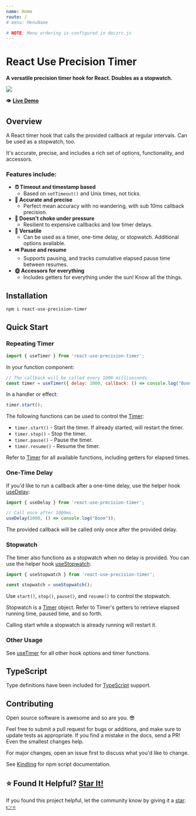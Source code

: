 ```yaml
---
name: Home
route: /
# menu: MenuName

# NOTE: Menu ordering is configured in doczrc.js
---
```




<div style={{
	display: 'flex',
	alignItems: 'center',
}}>
  <div>
    <h1>React Use Precision Timer</h1>
  </div>
  <div>
    <a href="https://github.com/devboldly/react-use-precision-timer/" target="_blank" rel="noopener noreferrer">
      <SvgIcon src={githubSvg} size={28} style={{ margin: '0 0 0 20px' }} />
    </a>
  </div>
</div>

**A versatile precision timer hook for React. Doubles as a stopwatch.**

<a href="https://devboldly.github.io/react-use-precision-timer/demo"><img src={demoGif} /></a>

👁️ **[Live Demo](/demo)**

## Overview

A React timer hook that calls the provided callback at regular intervals. Can be used as a stopwatch, too.

It's accurate, precise, and includes a rich set of options, functionality, and accessors.

### Features include:

- **⏰ Timeout and timestamp based**
  - Based on `setTimeout()` and Unix times, not ticks.
- **🎯 Accurate and precise**
  - Perfect mean accuracy with no wandering, with sub 10ms callback precision.
- **💪 Doesn't choke under pressure**
  - Resilient to expensive callbacks and low timer delays.
- **🧰 Versatile**
  - Can be used as a timer, one-time delay, or stopwatch. Additional options available.
- **⏯️ Pause and resume**
  - Supports pausing, and tracks cumulative elapsed pause time between resumes.
- **🌞 Accessors for everything**
  - Includes getters for everything under the sun! Know all the things.

## Installation

```
npm i react-use-precision-timer
```

## Quick Start

### Repeating Timer

```jsx
import { useTimer } from 'react-use-precision-timer';
```

In your function component: 

```jsx
// The callback will be called every 1000 milliseconds.
const timer = useTimer({ delay: 1000, callback: () => console.log("Boom") });
```

In a handler or effect: 

```jsx
timer.start();
```

The following functions can be used to control the [Timer](/useTimer#timer):

- `timer.start()` - Start the timer. If already started, will restart the timer.
- `timer.stop()` - Stop the timer.
- `timer.pause()` - Pause the timer.
- `timer.resume()` - Resume the timer.

Refer to [Timer](/useTimer#timer) for all available functions, including getters for elapsed times.

### One-Time Delay

If you'd like to run a callback after a one-time delay, use the helper hook [useDelay](/useDelay):

```jsx
import { useDelay } from 'react-use-precision-timer';
```

```jsx
// Call once after 1000ms.
useDelay(1000, () => console.log("Boom"));
```

The provided callback will be called only once after the provided delay.

### Stopwatch

The timer also functions as a stopwatch when no delay is provided. You can use the helper hook [useStopwatch](/useStopwatch):

```jsx
import { useStopwatch } from 'react-use-precision-timer';
```

```jsx
const stopwatch = useStopwatch();
```

Use `start()`, `stop()`, `pause()`, and `resume()` to control the stopwatch.

Stopwatch is a [Timer](/useTimer#timer) object. Refer to Timer's getters to retrieve elapsed running time, paused time, and so forth.

Calling start while a stopwatch is already running will restart it.

### Other Usage

See [useTimer](/useTimer) for all other hook options and timer functions.

## TypeScript

Type definitions have been included for [TypeScript](https://www.typescriptlang.org/) support.

## Contributing

Open source software is awesome and so are you. 😎

Feel free to submit a pull request for bugs or additions, and make sure to update tests as appropriate. If you find a mistake in the docs, send a PR! Even the smallest changes help.

For major changes, open an issue first to discuss what you'd like to change.

See [Kindling](https://tinyurl.com/kindlingscripts) for npm script documentation.

## ⭐ Found It Helpful? [Star It!](https://github.com/devboldly/react-use-precision-timer/stargazers)

If you found this project helpful, let the community know by giving it a [star](https://github.com/devboldly/react-use-precision-timer/stargazers): [👉⭐](https://github.com/devboldly/react-use-precision-timer/stargazers)